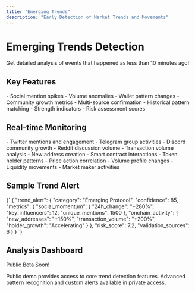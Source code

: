 ```yaml
---
title: "Emerging Trends"
description: "Early Detection of Market Trends and Movements"
---
```


# Emerging Trends Detection

<Card title="AI-Powered Trend Detection" icon="chart-line">
  Get detailed analysis of events that happened as less than 10 minutes ago!
</Card>

## Key Features

<CardGroup cols={2}>
  <Card title="Early Signal Detection" icon="question">
    - Social mention spikes
    - Volume anomalies
    - Wallet pattern changes
    - Community growth metrics
  </Card>
  <Card title="Trend Validation" icon="check-double">
    - Multi-source confirmation
    - Historical pattern matching
    - Strength indicators
    - Risk assessment scores
  </Card>
</CardGroup>

## Real-time Monitoring

<AccordionGroup>
  <Accordion title="Social Signals">
    - Twitter mentions and engagement
    - Telegram group activities
    - Discord community growth
    - Reddit discussion volume
  </Accordion>
  <Accordion title="On-chain Metrics">
    - Transaction volume analysis
    - New address creation
    - Smart contract interactions
    - Token holder patterns
  </Accordion>
  <Accordion title="Market Indicators">
    - Price action correlation
    - Volume profile changes
    - Liquidity movements
    - Market maker activities
  </Accordion>
</AccordionGroup>

## Sample Trend Alert

<CodeBlock language="json">
{`
{
  "trend_alert": {
    "category": "Emerging Protocol",
    "confidence": 85,
    "metrics": {
      "social_momentum": {
        "24h_change": "+280%",
        "key_influencers": 12,
        "unique_mentions": 1500
      },
      "onchain_activity": {
        "new_addresses": "+150%",
        "transaction_volume": "+200%",
        "holder_growth": "Accelerating"
      }
    },
    "risk_score": 7.2,
    "validation_sources": 6
  }
}
`}
</CodeBlock>

## Analysis Dashboard

Public Beta Soon!


<Note>
  Public demo provides access to core trend detection features. Advanced pattern recognition and custom alerts available in private access.
</Note>